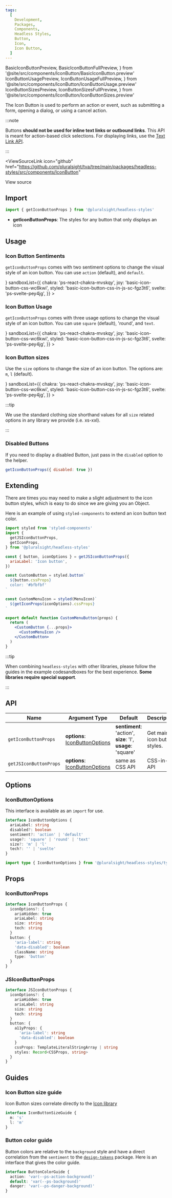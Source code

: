 ```yaml
---
tags:
  [
    Development,
    Packages,
    Components,
    Headless Styles,
    Button,
    Icon,
    Icon Button,
  ]
---
```


<!-- TODO: As of 2.0.0-beta.17 live-codeblock do not support imports. -->
<!-- Keep an eye out so we can kill the components we are importing in. -->
<!-- https://docusaurus.io/docs/markdown-features/code-blocks#imports -->

  BasicIconButtonPreview,
  BasicIconButtonFullPreview,
} from '@site/src/components/IconButton/BasicIconButton.preview'
  IconButtonUsagePreview,
  IconButtonUsageFullPreview,
} from '@site/src/components/IconButton/IconButtonUsage.preview'
  IconButtonSizesPreview,
  IconButtonSizesFullPreview,
} from '@site/src/components/IconButton/IconButtonSizes.preview'

The Icon Button is used to perform an action or event, such as submitting a form, opening a dialog, or using a cancel action.

:::note

Buttons **should not be used for inline text links or outbound links**.
This API is meant for action-based click selections.
For displaying links, use the [Text Link API](./TextLink.mdx).

:::

<ViewSourceLink
  icon="github"
  href="https://github.com/pluralsight/tva/tree/main/packages/headless-styles/src/components/IconButton"
>
  View source
</ViewSourceLink>

## Import

```javascript
import { getIconButtonProps } from '@pluralsight/headless-styles'
```

- **getIconButtonProps**: The styles for any button that only displays an icon

## Usage

### Icon Button Sentiments

`getIconButtonProps` comes with two sentiment options to change the visual style of an icon button. You can use `action` (default), and `default`.

<BasicIconButton />
<LiveExampleTabs
  fullCode={<BasicIconButtonFullPreview />}
  sandboxList={{
    chakra: 'ps-react-chakra-mvskqy',
    joy: 'basic-icon-button-css-wc6kwi',
    styled: 'basic-icon-button-css-in-js-sc-fgz3t6',
    svelte: 'ps-svelte-pey4jg',
  }}
>
  <BasicIconButtonPreview />
</LiveExampleTabs>

### Icon Button Usage

`getIconButtonProps` comes with three usage options to change the visual style of an icon button. You can use `square` (default), 'round', and `text`.

<IconButtonUsage />
<LiveExampleTabs
  fullCode={<IconButtonUsageFullPreview />}
  sandboxList={{
    chakra: 'ps-react-chakra-mvskqy',
    joy: 'basic-icon-button-css-wc6kwi',
    styled: 'basic-icon-button-css-in-js-sc-fgz3t6',
    svelte: 'ps-svelte-pey4jg',
  }}
>
  <IconButtonUsagePreview />
</LiveExampleTabs>

### Icon Button sizes

Use the `size` options to change the size of an icon button. The options are: `m`, `l` (default).

<IconButtonSizes />
<LiveExampleTabs
  fullCode={<IconButtonSizesFullPreview />}
  sandboxList={{
    chakra: 'ps-react-chakra-mvskqy',
    joy: 'basic-icon-button-css-wc6kwi',
    styled: 'basic-icon-button-css-in-js-sc-fgz3t6',
    svelte: 'ps-svelte-pey4jg',
  }}
>
  <IconButtonSizesPreview />
</LiveExampleTabs>

:::tip

We use the standard clothing size shorthand values for all `size` related options in any library we provide (i.e. xs-xxl).

:::

### Disabled Buttons

If you need to display a disabled Button, just pass in the `disabled` option to the helper.

```jsx title="Disabled Button example"
getIconButtonProps({ disabled: true })
```

## Extending

There are times you may need to make a slight adjustment to the icon button styles, which is easy to do since we are giving you an Object.

Here is an example of using `styled-components` to extend an icon button text color.

```jsx title=page/Login/components/CustomMenuButton.jsx
import styled from 'styled-components'
import {
  getJSIconButtonProps,
  getIconProps,
} from '@pluralsight/headless-styles'

const { button, iconOptions } = getJSIconButtonProps({
  ariaLabel: 'Icon button',
})

const CustomButton = styled.button`
  ${button.cssProps}
  color: '#bfbfbf'
`

const CustomMenuIcon = styled(MenuIcon)`
  ${getIconProps(iconOptions).cssProps}
`

export default function CustomMenuButton(props) {
  return (
    <CustomButton {...props}>
      <CustomMenuIcon />
    </CustomButton>
  )
}
```

:::tip

When combining `headless-styles` with other libraries, please follow the guides in the example codesandboxes for the best experience. **Some libraries require special support**.

:::

## API

| Name                   | Argument Type                                        | Default                                                                 | Description                  |
| ---------------------- | ---------------------------------------------------- | ----------------------------------------------------------------------- | ---------------------------- |
| `getIconButtonProps`   | **options**: [IconButtonOptions](#iconbuttonoptions) | **sentiment**: 'action', <br />**size**: 'l', <br />**usage**: 'square' | Get main icon button styles. |
| `getJSIconButtonProps` | **options**: [IconButtonOptions](#iconbuttonoptions) | same as CSS API                                                         | CSS-in-JS API                |

## Options

### IconButtonOptions

This interface is available as an `import` for use.

```typescript
interface IconButtonOptions {
  ariaLabel: string
  disabled?: boolean
  sentiment?: 'action' | 'default'
  usage?: 'square' | 'round' | 'text'
  size?: 'm' | 'l'
  tech?: '' | 'svelte'
}
```

```typescript title="Import example"
import type { IconButtonOptions } from '@pluralsight/headless-styles/types'
```

## Props

### IconButtonProps

```typescript
interface IconButtonProps {
  iconOptions?: {
    ariaHidden: true
    ariaLabel: string
    size: string
    tech: string
  }
  button: {
    'aria-label': string
    'data-disabled': boolean
    className: string
    type: 'button'
  }
}
```

### JSIconButtonProps

```typescript
interface JSIconButtonProps {
  iconOptions?: {
    ariaHidden: true
    ariaLabel: string
    size: string
    tech: string
  }
  button: {
    a11yProps: {
      'aria-label': string
      'data-disabled': boolean
    }
    cssProps: TemplateLiteralStringArray | string
    styles: Record<CSSProps, string>
  }
}
```

## Guides

### Icon Button size guide

Icon Button sizes correlate directly to the [Icon library](../icons/intro.mdx)

```typescript title="Example interface - does not exist in types"
interface IconButtonSizeGuide {
  m: 's'
  l: 'm'
}
```

### Button color guide

Button colors are relative to the `background` style and have a direct correlation from the `sentiment` to the [`design-tokens`](../tokens/intro.md) package. Here is an interface that gives the color guide.

```typescript title="Example interface - does not exist in types"
interface ButtonColorGuide {
  action: 'var(--ps-action-background)'
  default: 'var(--ps-background)'
  danger: 'var(--ps-danger-background)'
}
```

